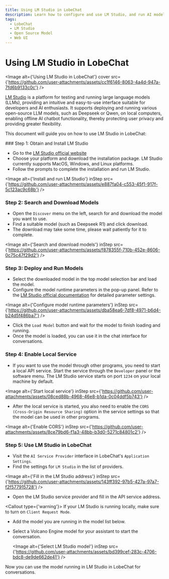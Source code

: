 ```yaml
---
title: Using LM Studio in LobeChat
description: Learn how to configure and use LM Studio, and run AI models for conversations in LobeChat through LM Studio.
tags:
  - LobeChat
  - LM Studio
  - Open Source Model
  - Web UI
---
```


# Using LM Studio in LobeChat

<Image alt={'Using LM Studio in LobeChat'} cover src={'https://github.com/user-attachments/assets/cc1f6146-8063-4a4d-947a-7fd6b9133c0c'} />

[LM Studio](https://lmstudio.ai/) is a platform for testing and running large language models (LLMs), providing an intuitive and easy-to-use interface suitable for developers and AI enthusiasts. It supports deploying and running various open-source LLM models, such as Deepseek or Qwen, on local computers, enabling offline AI chatbot functionality, thereby protecting user privacy and providing greater flexibility.

This document will guide you on how to use LM Studio in LobeChat:

<Steps>
  ### Step 1: Obtain and Install LM Studio

  - Go to the [LM Studio official website](https://lmstudio.ai/)
  - Choose your platform and download the installation package. LM Studio currently supports MacOS, Windows, and Linux platforms.
  - Follow the prompts to complete the installation and run LM Studio.

  <Image alt={'Install and run LM Studio'} inStep src={'https://github.com/user-attachments/assets/e887fa04-c553-45f1-917f-5c123ac9c68b'} />

  ### Step 2: Search and Download Models

  - Open the `Discover` menu on the left, search for and download the model you want to use.
  - Find a suitable model (such as Deepseek R1) and click download.
  - The download may take some time, please wait patiently for it to complete.

  <Image alt={'Search and download models'} inStep src={'https://github.com/user-attachments/assets/f878355f-710b-452e-8606-0c75c47f29d2'} />

  ### Step 3: Deploy and Run Models

  - Select the downloaded model in the top model selection bar and load the model.
  - Configure the model runtime parameters in the pop-up panel. Refer to the [LM Studio official documentation](https://lmstudio.ai/docs) for detailed parameter settings.

  <Image alt={'Configure model runtime parameters'} inStep src={'https://github.com/user-attachments/assets/dba58ea6-7df8-4971-b6d4-b24d5f486ba7'} />

  - Click the `Load Model` button and wait for the model to finish loading and running.
  - Once the model is loaded, you can use it in the chat interface for conversations.

  ### Step 4: Enable Local Service

  - If you want to use the model through other programs, you need to start a local API service. Start the service through the `Developer` panel or the software menu. The LM Studio service starts on port `1234` on your local machine by default.

  <Image alt={'Start local service'} inStep src={'https://github.com/user-attachments/assets/08ced88b-4968-46e8-b1da-0c04ddf5b743'} />

  - After the local service is started, you also need to enable the `CORS (Cross-Origin Resource Sharing)` option in the service settings so that the model can be used in other programs.

  <Image alt={'Enable CORS'} inStep src={'https://github.com/user-attachments/assets/8ce79bd6-f1a3-48bb-b3d0-5271c84801c2'} />

  ### Step 5: Use LM Studio in LobeChat

  - Visit the `AI Service Provider` interface in LobeChat's `Application Settings`.
  - Find the settings for `LM Studio` in the list of providers.

  <Image alt={'Fill in the LM Studio address'} inStep src={'https://github.com/user-attachments/assets/143ff392-97b5-427a-97a7-f2f577915728'} />

  - Open the LM Studio service provider and fill in the API service address.

  <Callout type={'warning'}>
    If your LM Studio is running locally, make sure to turn on `Client Request Mode`.
  </Callout>

  - Add the model you are running in the model list below.
  - Select a Volcano Engine model for your assistant to start the conversation.

    <Image alt={'Select LM Studio model'} inStep src={'https://github.com/user-attachments/assets/bd399cef-283c-4706-bdc8-de9de662de41'} />
</Steps>

Now you can use the model running in LM Studio in LobeChat for conversations.
